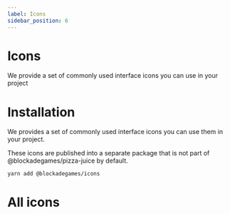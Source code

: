 ```yaml
---
label: Icons
sidebar_position: 6
---
```



# Icons

We provide a set of commonly used interface icons you can use in your project

# Installation

We provides a set of commonly used interface icons you can use them in your project.

These icons are published into a separate package that is not part of @blockadegames/pizza-juice by default.

```bash
yarn add @blockadegames/icons
```


# All icons

<IconsList />
